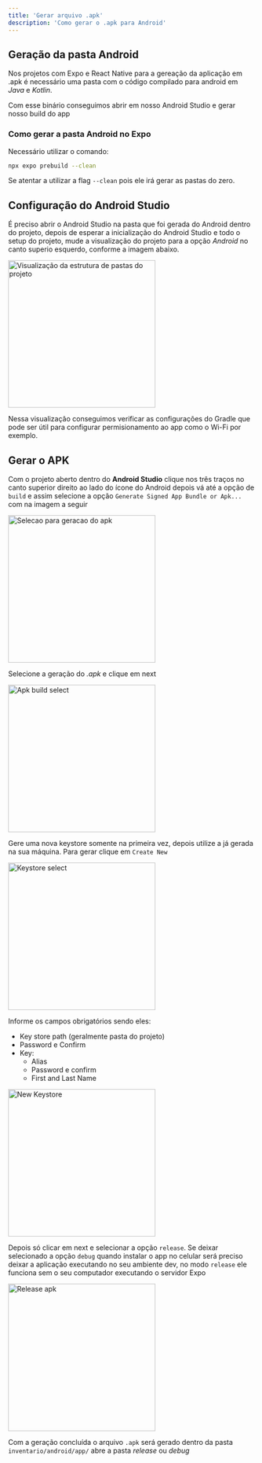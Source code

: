 ```yaml
---
title: 'Gerar arquivo .apk'
description: 'Como gerar o .apk para Android'
---
```


## Geração da pasta Android

Nos projetos com Expo e React Native para a gereação da aplicação em .apk é necessário uma pasta com o
código compilado para android em _Java_ e _Kotlin_.

Com esse binário conseguimos abrir em nosso Android Studio e gerar nosso build do app

### Como gerar a pasta Android no Expo

Necessário utilizar o comando:

```sh
npx expo prebuild --clean
```

Se atentar a utilizar a flag `--clean` pois ele irá gerar as pastas do zero.

## Configuração do Android Studio

É preciso abrir o Android Studio na pasta que foi gerada do Android dentro do projeto, depois de esperar a inicialização
do Android Studio e todo o setup do projeto, mude a visualização do projeto para a opção _Android_ no canto superio esquerdo,
conforme a imagem abaixo.

<img 
  src="/images/android-studio-folder.png" 
  alt="Visualização da estrutura de pastas do projeto"
  height="300"
  className="rounded-lg"
/>

Nessa visualização conseguimos verificar as configurações do Gradle que pode ser útil para configurar permisionamento ao app
como o Wi-Fi por exemplo.

## Gerar o APK

Com o projeto aberto dentro do **Android Studio** clique nos três traços no canto superior direito ao lado do ícone do Android
depois vá até a opção de `build` e assim selecione a opção `Generate Signed App Bundle or Apk...` com na imagem a seguir

<img 
  src="/images/gerar-apk.png" 
  alt="Selecao para geracao do apk"
  height="300"
  className="rounded-lg"
/>

Selecione a geração do _.apk_ e clique em next

<img 
  src="/images/apk-selection.png" 
  alt="Apk build select"
  height="300"
  className="rounded-lg"
/>

Gere uma nova keystore somente na primeira vez, depois utilize a já gerada na sua máquina. Para gerar clique em `Create New`

<img 
  src="/images/keystore-selection.png" 
  alt="Keystore select"
  height="300"
  className="rounded-lg"
/>

Informe os campos obrigatórios sendo eles:

- Key store path (geralmente pasta do projeto)
- Password e Confirm
- Key:
	- Alias
	- Password e confirm
	- First and Last Name

<img 
  src="/images/new-keystore.png" 
  alt="New Keystore"
  height="300"
  className="rounded-lg"
/>

Depois só clicar em next e selecionar a opção `release`. Se deixar selecionado a opção `debug` quando instalar o app no celular
será preciso deixar a aplicação executando no seu ambiente dev, no modo `release` ele funciona sem o seu computador executando o servidor Expo

<img 
  src="/images/release-apk-build.png" 
  alt="Release apk"
  height="300"
  className="rounded-lg"
/>

Com a geração concluída o arquivo `.apk` será gerado dentro da pasta `inventario/android/app/` abre a pasta _release_ ou _debug_